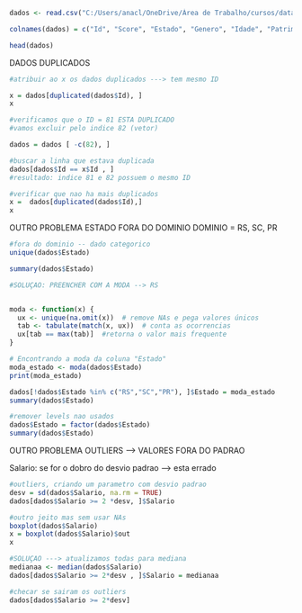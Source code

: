 
```{r}
dados <- read.csv("C:/Users/anacl/OneDrive/Área de Trabalho/cursos/data science/FormacaoCD/todos os arquivos/9.Prática em R/dados/Churn.csv", sep = ";", na.strings = "", stringsAsFactors = TRUE)

colnames(dados) = c("Id", "Score", "Estado", "Genero", "Idade", "Patrimonio", "Saldo", "Produtos", "TemCartCred", "Ativo", "Salario", "Saiu")

head(dados)
```





DADOS DUPLICADOS
```{r}
#atribuir ao x os dados duplicados ---> tem mesmo ID

x = dados[duplicated(dados$Id), ]
x

#verificamos que o ID = 81 ESTA DUPLICADO
#vamos excluir pelo indice 82 (vetor)

dados = dados [ -c(82), ]

#buscar a linha que estava duplicada
dados[dados$Id == x$Id , ]
#resultado: indice 81 e 82 possuem o mesmo ID
```

```{r}
#verificar que nao ha mais duplicados
x =  dados[duplicated(dados$Id),]
x
```


OUTRO PROBLEMA
ESTADO FORA DO DOMINIO
DOMINIO = RS, SC, PR
```{r}
#fora do dominio -- dado categorico 
unique(dados$Estado)

summary(dados$Estado)

#SOLUÇAO: PREENCHER COM A MODA --> RS


moda <- function(x) {
  ux <- unique(na.omit(x))  # remove NAs e pega valores únicos
  tab <- tabulate(match(x, ux))  # conta as ocorrencias
  ux[tab == max(tab)]  #retorna o valor mais frequente
}

# Encontrando a moda da coluna "Estado"
moda_estado <- moda(dados$Estado)
print(moda_estado)

dados[!dados$Estado %in% c("RS","SC","PR"), ]$Estado = moda_estado
summary(dados$Estado)

```

```{r}
#remover levels nao usados
dados$Estado = factor(dados$Estado)
summary(dados$Estado)
```





OUTRO PROBLEMA
OUTLIERS --> VALORES FORA DO PADRAO

Salario: se for o dobro do desvio padrao --> esta errado
```{r}
#outliers, criando um parametro com desvio padrao
desv = sd(dados$Salario, na.rm = TRUE)
dados[dados$Salario >= 2 *desv, ]$Salario

#outro jeito mas sem usar NAs
boxplot(dados$Salario)
x = boxplot(dados$Salario)$out
x

#SOLUÇAO ---> atualizamos todas para mediana
medianaa <- median(dados$Salario)
dados[dados$Salario >= 2*desv , ]$Salario = medianaa
```


```{r}
#checar se sairam os outliers
dados[dados$Salario >= 2*desv]
```

